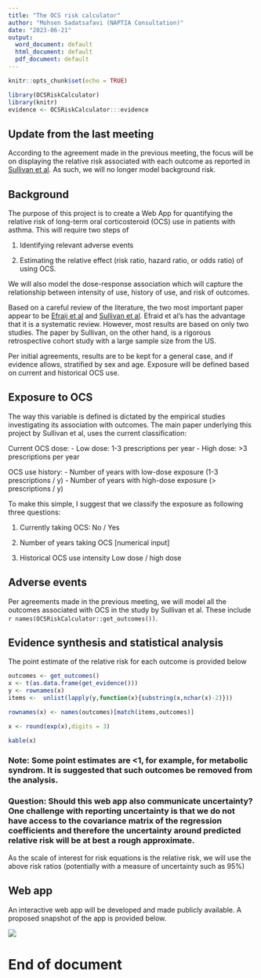 ```yaml
---
title: "The OCS risk calculator"
author: "Mohsen Sadatsafavi (NAPTIA Consultation)"
date: "2023-06-21"
output:
  word_document: default
  html_document: default
  pdf_document: default
---
```


```r
knitr::opts_chunk$set(echo = TRUE)

library(OCSRiskCalculator)
library(knitr)
evidence <- OCSRiskCalculator:::evidence
```


## Update from the last meeting
According to the agreement made in the previous meeting, the focus will be on displaying the relative risk associated with each outcome as reported in [Sullivan et al](http://dx.doi.org/10.1016/j.jaci.2017.04.009). As such, we will no longer model background risk.


## Background
The purpose of this project is to create a Web App for quantifying the relative risk of long-term oral corticosteroid (OCS) use in patients with asthma. This will require two steps of

1. Identifying relevant adverse events

2. Estimating the relative effect (risk ratio, hazard ratio, or odds ratio) of using OCS.

We will also model the dose-response association which will capture the relationship between intensity of use, history of use, and risk of outcomes.

Based on a careful review of the literature, the two most important paper appear to be [Efraij et al](https://doi.org/10.1080/02770903.2018.1539100) and [Sullivan et al](http://dx.doi.org/10.1016/j.jaci.2017.04.009). Efraid et al's has the advantage that it is a systematic review. However, most results are based on only two studies. The paper by Sullivan, on the other hand, is a rigorous retrospective cohort study with a large sample size from the US.

Per initial agreements, results are to be kept for a general case, and if evidence allows, stratified by sex and age. Exposure will be defined based on current and historical OCS use.


## Exposure to OCS
The way this variable is defined is dictated by the empirical studies investigating its association with outcomes. The main paper underlying this project by Sullivan et al, uses the current classification:
  
Current OCS dose:
  - Low dose: 1-3 prescriptions per year 
  - High dose: >3 prescriptions per year
  
OCS use history:
  - Number of years with low-dose exposure (1-3 prescriptions / y)
  - Number of years with high-dose exposure (> prescriptions / y)
  
To make this simple, I suggest that we classify the exposure as following three questions:

1) Currently taking OCS:
 No / Yes
 
2) Number of years taking OCS
 [numerical input]
 
3) Historical OCS use intensity
  Low dose / high dose

## Adverse events

Per agreements made in the previous meeting, we will model all the outcomes associated with OCS in the study by Sullivan et al. These include `r names(OCSRiskCalculator::get_outcomes())`.





## Evidence synthesis and statistical analysis

The point estimate of the relative risk for each outcome is provided below

```r
outcomes <- get_outcomes()
x <- t(as.data.frame(get_evidence()))
y <- rownames(x)
items <-  unlist(lapply(y,function(x){substring(x,nchar(x)-2)}))

rownames(x) <- names(outcomes)[match(items,outcomes)]

x <- round(exp(x),digits = 3)

kable(x)

```

### Note: Some point estimates are <1, for example, for metabolic syndrom. It is suggested that such outcomes be removed from the analysis.

### Question: Should this web app also communicate uncertainty? One challenge with reporting uncertainty is that we do not have access to the covariance matrix of the regression coefficients and therefore the uncertainty around predicted relative risk will be at best a rough approximate.

As the scale of interest for risk equations is the relative risk, we will use the above risk ratios (potentially with a measure of uncertainty such as 95%)


## Web app
An interactive web app will be developed and made publicly available. A proposed snapshot of the app is provided below.

![](AppExample2.png)

# End of document





